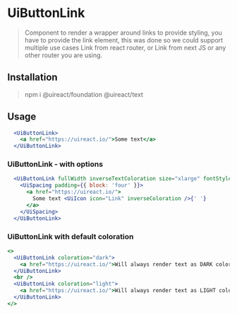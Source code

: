 

# UiButtonLink

> Component to render a wrapper around links to provide styling, you have to provide the link element, this was done so we could support
> multiple use cases Link from react router, or Link from next JS or any other router you are using.

## Installation

> npm i @uireact/foundation @uireact/text

## Usage

```jsx live scope={{UiButtonLink}}
  <UiButtonLink>
    <a href="https://uireact.io/">Some text</a>
  </UiButtonLink>
```

### UiButtonLink - with options

```jsx live scope={{UiButtonLink, UiSpacing, UiIcon}}
  <UiButtonLink fullWidth inverseTextColoration size="xlarge" fontStyle="italic">
    <UiSpacing padding={{ block: 'four' }}>
      <a href="https://uireact.io/">
        Some text <UiIcon icon="Link" inverseColoration />{' '}
      </a>
    </UiSpacing>
  </UiButtonLink>
```

### UiButtonLink with default coloration

```jsx live scope={{UiButtonLink}}
<>
  <UiButtonLink coloration="dark">
    <a href="https://uireact.io/">Will always render text as DARK coloration</a>
  </UiButtonLink>
  <br />
  <UiButtonLink coloration="light">
    <a href="https://uireact.io/">Will always render text as LIGHT coloration</a>
  </UiButtonLink>
</>
```
